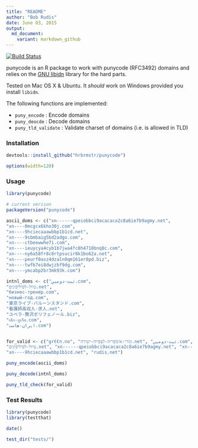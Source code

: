 ```yaml
---
title: "README"
author: "Bob Rudis"
date: June 03, 2015
output:
  md_document:
    variant: markdown_github
---
```

[![Build Status](https://travis-ci.org/hrbrmstr/punycode.svg)](https://travis-ci.org/hrbrmstr/punycode)

punycode is an R package to work with punycode (RFC3492) domains and relies on the [GNU libidn](http://www.gnu.org/software/libidn/) library for the hard parts.

Tested on Mac OS X & Ubuntu. It _should_ work on Windows provided you install `libidn`.

The following functions are implemented:

- `puny_encode` : Encode domains
- `puny_deocde` : Decode domains
- `puny_tld_validate` : Validate charset of domains (i.e. is allowed in TLD)

### Installation

```r
devtools::install_github("hrbrmstr/punycode")
```

```r
options(width=120)
```

### Usage

```r
library(punycode)

# current verison
packageVersion("punycode")

ascii_doms <- c("xn------qpeiobbci9acacaca2c8a6ie7b9agmy.net",
"xn----0mcgcx6kho30j.com",
"xn----9hciecaaawbbp1b1cd.net",
"xn----9sbmbaig5bd2adgo.com",
"xn----ctbeewwhe7i.com",
"xn----ieuycya4cyb1b7jwa4fc8h4718bnq8c.com",
"xn----ny6a58fr8c8rtpsucir8k1bo62a.net",
"xn----peurf0asz4dzaln0qm161er8pd.biz",
"xn----twfb7ei8dwjzbf9dg.com",
"xn----ymcabp2br3mk93k.com")

intnl_doms <- c("ثبت-دومین.com",
"טיול-לפיליפינים.net",
"бизнес-тренер.com",
"новый-год.com",
"東京ライブ-バルーンスタンド.com",
"看護師高収入-求人.net",
"ユベラ-贅沢ポリフェノール.biz",
"เด็ก-ภูเก็ต.com",
"ایران-هاست.com")


for_valid <- c("gr€€n.no", "זגורי-אימפריה-לצפייה-ישירה.net", "ثبت-دومین.com",
"טיול-לפיליפינים.net", "xn------qpeiobbci9acacaca2c8a6ie7b9agmy.net", "xn----0mcgcx6kho30j.com",
"xn----9hciecaaawbbp1b1cd.net", "rudis.net")

puny_encode(ascii_doms)

puny_decode(intnl_doms)

puny_tld_check(for_valid)

```

### Test Results

```r
library(punycode)
library(testthat)

date()

test_dir("tests/")
```

